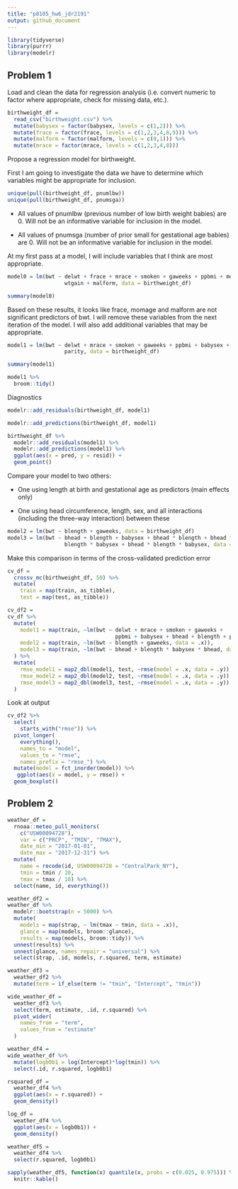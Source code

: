 ```yaml
---
title: "p8105_hw6_jdr2191"
output: github_document
---
```


```r
library(tidyverse)
library(purrr)
library(modelr)
```

## Problem 1

Load and clean the data for regression analysis (i.e. convert numeric to factor where appropriate, check for missing data, etc.).
```r
birthweight_df = 
  read_csv("birthweight.csv") %>%
  mutate(babysex = factor(babysex, levels = c(1,2))) %>%
  mutate(frace = factor(frace, levels = c(1,2,3,4,8,9))) %>%
  mutate(malform = factor(malform, levels = c(0,1))) %>%
  mutate(mrace = factor(mrace, levels = c(1,2,3,4,8)))
```

Propose a regression model for birthweight. 

First I am going to investigate the data we have to determine which variables might be appropriate for inclusion. 
```r
unique(pull(birthweight_df, pnumlbw))
unique(pull(birthweight_df, pnumsga))
```
* All values of pnumlbw (previous number of low birth weight babies) are 0. Will not be an informative variable for inclusion in the model. 

* All values of pnumsga (number of prior small for gestational age babies) are 0. Will not be an informative variable for inclusion in the model. 

At my first pass at a model, I will include variables that I think are most appropriate. 
```r
model0 = lm(bwt ~ delwt + frace + mrace + smoken + gaweeks + ppbmi + momage + 
                  wtgain + malform, data = birthweight_df)

summary(model0)
```
Based on these results, it looks like frace, momage and malform are not significant predictors of bwt. I will remove these variables from the next iteration of the model. I will also add additional variables that may be appropriate. 

```r
model1 = lm(bwt ~ delwt + mrace + smoken + gaweeks + ppbmi + babysex + bhead + blength + 
                  parity, data = birthweight_df)

summary(model1)

model1 %>%
  broom::tidy()
```

Diagnostics
```r
modelr::add_residuals(birthweight_df, model1)

modelr::add_predictions(birthweight_df, model1)

birthweight_df %>%
  modelr::add_residuals(model1) %>%
  modelr::add_predictions(model1) %>%
  ggplot(aes(x = pred, y = resid)) +
  geom_point()
```

Compare your model to two others:

* One using length at birth and gestational age as predictors (main effects only)

* One using head circumference, length, sex, and all interactions (including the three-way interaction) between these

```r
model2 = lm(bwt ~ blength + gaweeks, data = birthweight_df)
model3 = lm(bwt ~ bhead + blength + babysex + bhead * blength + bhead * babysex +
                  blength * babysex + bhead * blength * babysex, data = birthweight_df)
```

Make this comparison in terms of the cross-validated prediction error
```r
cv_df =
  crossv_mc(birthweight_df, 50) %>%
  mutate(
    train = map(train, as_tibble),
    test = map(test, as_tibble))

cv_df2 = 
cv_df %>%
  mutate(
    model1 = map(train, ~lm(bwt ~ delwt + mrace + smoken + gaweeks + 
                                  ppbmi + babysex + bhead + blength + parity, data = .x)), 
    model2 = map(train, ~lm(bwt ~ blength + gaweeks, data = .x)), 
    model3 = map(train, ~lm(bwt ~ bhead + blength * babysex * bhead, data = .x))
  ) %>%
  mutate(
    rmse_model1 = map2_dbl(model1, test, ~rmse(model = .x, data = .y)), 
    rmse_model2 = map2_dbl(model2, test, ~rmse(model = .x, data = .y)),
    rmse_model3 = map2_dbl(model3, test, ~rmse(model = .x, data = .y))
  )
```

Look at output
```r
cv_df2 %>% 
  select(
    starts_with("rmse")) %>% 
  pivot_longer(
    everything(),
    names_to = "model", 
    values_to = "rmse",
    names_prefix = "rmse_") %>% 
  mutate(model = fct_inorder(model)) %>% 
   ggplot(aes(x = model, y = rmse)) +
  geom_boxplot()
```

## Problem 2

```r
weather_df = 
  rnoaa::meteo_pull_monitors(
    c("USW00094728"),
    var = c("PRCP", "TMIN", "TMAX"), 
    date_min = "2017-01-01",
    date_max = "2017-12-31") %>%
  mutate(
    name = recode(id, USW00094728 = "CentralPark_NY"),
    tmin = tmin / 10,
    tmax = tmax / 10) %>%
  select(name, id, everything())
```

```r
weather_df2 =
weather_df %>% 
  modelr::bootstrap(n = 5000) %>% 
  mutate(
    models = map(strap, ~ lm(tmax ~ tmin, data = .x)),
    glance = map(models, broom::glance),
    results = map(models, broom::tidy)) %>%
  unnest(results) %>%
  unnest(glance, names_repair = "universal") %>%
  select(strap, .id, models, r.squared, term, estimate)

weather_df3 = 
  weather_df2 %>%
  mutate(term = if_else(term != "tmin", "Intercept", "tmin"))

wide_weather_df = 
  weather_df3 %>%
  select(term, estimate, .id, r.squared) %>%
  pivot_wider(
    names_from = "term",
    values_from = "estimate"
  ) 

weather_df4 = 
wide_weather_df %>%
  mutate(logb0b1 = log(Intercept)*log(tmin)) %>%
  select(.id, r.squared, logb0b1) 

rsquared_df =
  weather_df4 %>%
  ggplot(aes(x = r.squared)) + 
  geom_density()

log_df =
  weather_df4 %>%
  ggplot(aes(x = logb0b1)) + 
  geom_density()

weather_df5 = 
  weather_df4 %>%
  select(r.squared, logb0b1)

sapply(weather_df5, function(x) quantile(x, probs = c(0.025, 0.975))) %>%
  knitr::kable()
```


